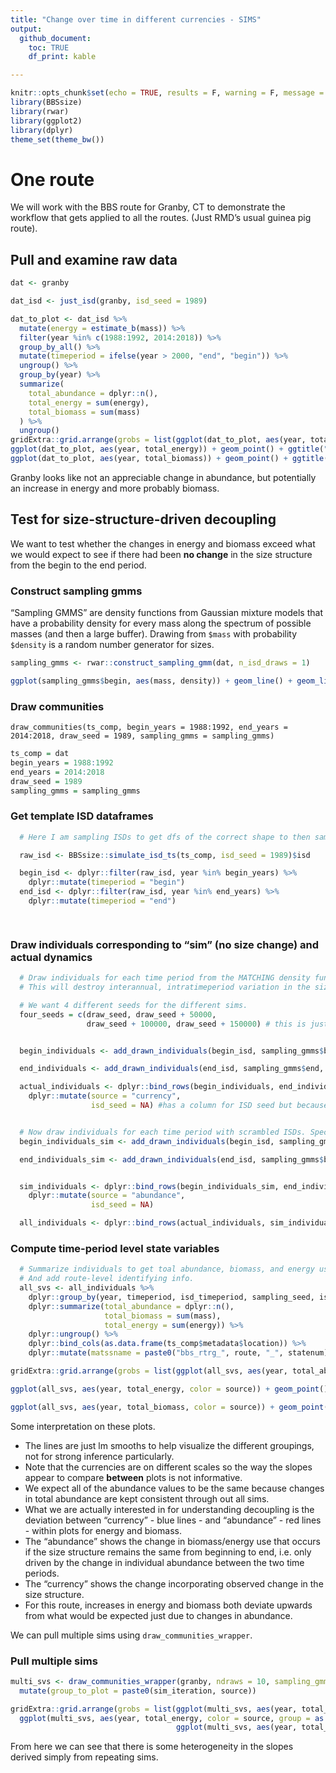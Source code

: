 ```yaml
---
title: "Change over time in different currencies - SIMS"
output: 
  github_document:
    toc: TRUE
    df_print: kable

---
```


```r
knitr::opts_chunk$set(echo = TRUE, results = F, warning = F, message = F)
library(BBSsize)
library(rwar)
library(ggplot2)
library(dplyr)
theme_set(theme_bw())
```

# One route

We will work with the BBS route for Granby, CT to demonstrate the workflow that gets applied to all the routes. (Just RMD's usual guinea pig route). 

## Pull and examine raw data

```r

dat <- granby

dat_isd <- just_isd(granby, isd_seed = 1989)

dat_to_plot <- dat_isd %>%
  mutate(energy = estimate_b(mass)) %>%
  filter(year %in% c(1988:1992, 2014:2018)) %>%
  group_by_all() %>%
  mutate(timeperiod = ifelse(year > 2000, "end", "begin")) %>%
  ungroup() %>%
  group_by(year) %>%
  summarize(
    total_abundance = dplyr::n(),
    total_energy = sum(energy),
    total_biomass = sum(mass)
  ) %>%
  ungroup() 
gridExtra::grid.arrange(grobs = list(ggplot(dat_to_plot, aes(year, total_abundance)) + geom_point() + ggtitle("abundance") + geom_smooth(method = "lm", se = F),
ggplot(dat_to_plot, aes(year, total_energy)) + geom_point() + ggtitle("energy")+ geom_smooth(method = "lm", se = F),
ggplot(dat_to_plot, aes(year, total_biomass)) + geom_point() + ggtitle("biomass")+ geom_smooth(method = "lm", se = F)), ncol = 3)


```


Granby looks like not an appreciable change in abundance, but potentially an increase in energy and more probably biomass.

## Test for size-structure-driven decoupling

We want to test whether the changes in energy and biomass exceed what we would expect to see if there had been **no change** in the size structure from the begin to the end period.


### Construct sampling gmms

"Sampling GMMS" are density functions from Gaussian mixture models that have a probability density for every mass along the spectrum of possible masses (and then a large buffer). Drawing from `$mass` with probability `$density` is a random number generator for sizes. 

```r

sampling_gmms <- rwar::construct_sampling_gmm(dat, n_isd_draws = 1)

```

```r
ggplot(sampling_gmms$begin, aes(mass, density)) + geom_line() + geom_line(data = sampling_gmms$end, color = "green") + ggtitle("Sampling GMMs", subtitle = "Black = begin, green = end") + xlab("Mass (log)")
```

### Draw communities

`draw_communities(ts_comp, begin_years = 1988:1992, end_years = 2014:2018, draw_seed = 1989, sampling_gmms = sampling_gmms)`

```r
ts_comp = dat
begin_years = 1988:1992
end_years = 2014:2018
draw_seed = 1989
sampling_gmms = sampling_gmms

```

### Get template ISD dataframes

```r


  # Here I am sampling ISDs to get dfs of the correct shape to then sample new body masses from different density fxns.

  raw_isd <- BBSsize::simulate_isd_ts(ts_comp, isd_seed = 1989)$isd

  begin_isd <- dplyr::filter(raw_isd, year %in% begin_years) %>%
    dplyr::mutate(timeperiod = "begin")
  end_isd <- dplyr::filter(raw_isd, year %in% end_years) %>%
    dplyr::mutate(timeperiod = "end")

  
```


### Draw individuals corresponding to "sim" (no size change) and actual dynamics

```r

  # Draw individuals for each time period from the MATCHING density functions
  # This will destroy interannual, intratimeperiod variation in the size structure, which we're OK with (the point of using 5-year intervals is to smooth out species accumulation)

  # We want 4 different seeds for the different sims.
  four_seeds = c(draw_seed, draw_seed + 50000,
                 draw_seed + 100000, draw_seed + 150000) # this is just to ensure that the seed used for the second draw of begin_individuals is different from the seed used for the first draw, and you don't get weird recycling of seeds across repeated sims.


  begin_individuals <- add_drawn_individuals(begin_isd, sampling_gmms$begin, draw_seed = four_seeds[1])

  end_individuals <- add_drawn_individuals(end_isd, sampling_gmms$end, draw_seed = four_seeds[2])

  actual_individuals <- dplyr::bind_rows(begin_individuals, end_individuals) %>%
    dplyr::mutate(source = "currency",
                  isd_seed = NA) #has a column for ISD seed but because the mass values have been overwritten it's no longer informative


  # Now draw individuals for each time period with scrambled ISDs. Specifically, draw for the beginning from the beginning ISD. But then also draw the end from the beginning ISD. This gives an "end" ISD pretending that the ISD didn't change from the beginning.
  begin_individuals_sim <- add_drawn_individuals(begin_isd, sampling_gmms$begin, draw_seed = four_seeds[3])

  end_individuals_sim <- add_drawn_individuals(end_isd, sampling_gmms$begin, draw_seed = four_seeds[4])


  sim_individuals <- dplyr::bind_rows(begin_individuals_sim, end_individuals_sim) %>%
    dplyr::mutate(source = "abundance",
                  isd_seed = NA)

  all_individuals <- dplyr::bind_rows(actual_individuals, sim_individuals)


```

### Compute time-period level state variables

```r


  # Summarize individuals to get toal abundance, biomass, and energy use per year for each sim scenario.
  # And add route-level identifying info.
  all_svs <- all_individuals %>%
    dplyr::group_by(year, timeperiod, isd_timeperiod, sampling_seed, isd_seed, source) %>%
    dplyr::summarize(total_abundance = dplyr::n(),
                     total_biomass = sum(mass),
                     total_energy = sum(energy)) %>%
    dplyr::ungroup() %>%
    dplyr::bind_cols(as.data.frame(ts_comp$metadata$location)) %>%
    dplyr::mutate(matssname = paste0("bbs_rtrg_", route, "_", statenum))


```

```r

gridExtra::grid.arrange(grobs = list(ggplot(all_svs, aes(year, total_abundance, color = source)) + geom_point() + geom_smooth(method = "lm", se= F) + ggtitle("abundance") + theme(legend.position = "bottom"),

ggplot(all_svs, aes(year, total_energy, color = source)) + geom_point() + geom_smooth(method = "lm", se= F) + ggtitle("energy") + theme(legend.position = "bottom"),

ggplot(all_svs, aes(year, total_biomass, color = source)) + geom_point() + geom_smooth(method = "lm", se= F) + ggtitle("biomass") + theme(legend.position = "bottom")), ncol = 3)

```

Some interpretation on these plots.

- The lines are just lm smooths to help visualize the different groupings, not for strong inference particularly. 
- Note that the currencies are on different scales so the way the slopes appear to compare **between** plots is not informative. 
- We expect all of the abundance values to be the same because changes in total abundance are kept consistent through out all sims.
- What we are actually interested in for understanding decoupling is the deviation between "currency" - blue lines - and "abundance" - red lines - within plots for energy and biomass.
- The "abundance" shows the change in biomass/energy use that occurs if the size structure remains the same from beginning to end, i.e. only driven by the change in individual abundance between the two time periods.
- The "currency" shows the change incorporating observed change in the size structure.
- For this route, increases in energy and biomass both deviate upwards from what would be expected just due to changes in abundance.

We can pull multiple sims using `draw_communities_wrapper`.

### Pull multiple sims

```r

multi_svs <- draw_communities_wrapper(granby, ndraws = 10, sampling_gmms = sampling_gmms) %>%
  mutate(group_to_plot = paste0(sim_iteration, source))
```

```r
gridExtra::grid.arrange(grobs = list(ggplot(multi_svs, aes(year, total_abundance, color = source, group = as.factor(group_to_plot))) + geom_point() + geom_smooth(method = "lm", se= F, size = .5) + ggtitle("abundance") + theme(legend.position = "bottom"),
  ggplot(multi_svs, aes(year, total_energy, color = source, group = as.factor(group_to_plot))) + geom_point() + geom_smooth(method = "lm", se= F, size = .5) + ggtitle("energy") + theme(legend.position = "bottom"),
                                     ggplot(multi_svs, aes(year, total_biomass, color = source, group = as.factor(group_to_plot))) + geom_point() + geom_smooth(method = "lm", se= F, size = .5) + ggtitle("biomass") + theme(legend.position = "bottom")), ncol = 3)


```

From here we can see that there is some heterogeneity in the slopes derived simply from repeating sims. 

